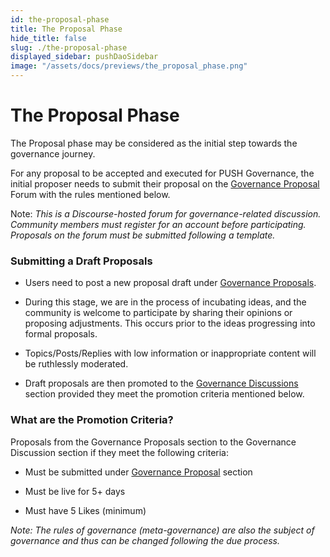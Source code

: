 ```yaml
---
id: the-proposal-phase
title: The Proposal Phase
hide_title: false
slug: ./the-proposal-phase
displayed_sidebar: pushDaoSidebar
image: "/assets/docs/previews/the_proposal_phase.png"
---
```


# The Proposal Phase

The Proposal phase may be considered as the initial step towards the governance journey.

For any proposal to be accepted and executed for PUSH Governance, the initial proposer needs to submit their proposal on the [Governance Proposal](https://gov.push.org/c/governance-proposals/8) Forum with the rules mentioned below.

Note: _This is a Discourse-hosted forum for governance-related discussion. Community members must register for an account before participating. Proposals on the forum must be submitted following a template._

### Submitting a Draft Proposals

- Users need to post a new proposal draft under [Governance Proposals](https://gov.push.org/c/governance-proposals/8).
- During this stage, we are in the process of incubating ideas, and the community is welcome to participate by sharing their opinions or proposing adjustments. This occurs prior to the ideas progressing into formal proposals.

- Topics/Posts/Replies with low information or inappropriate content will be ruthlessly moderated.

- Draft proposals are then promoted to the [Governance Discussions](https://gov.push.org/c/governance-discussions/5) section provided they meet the promotion criteria mentioned below.

### What are the Promotion Criteria?

Proposals from the Governance Proposals section to the Governance Discussion section if they meet the following criteria:

- Must be submitted under [Governance Proposal](https://gov.push.org/c/proposals-lobby/8) section

- Must be live for 5+ days

- Must have 5 Likes (minimum)

_Note: The rules of governance (meta-governance) are also the subject of governance and thus can be changed following the due process._
